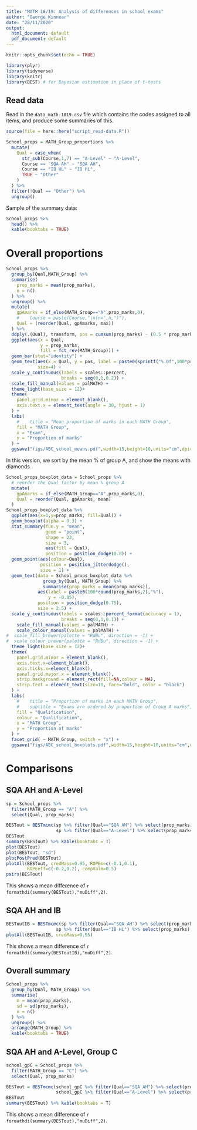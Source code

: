 ```yaml
---
title: "MATH 18/19: Analysis of differences in school exams"
author: "George Kinnear"
date: "28/11/2020"
output:
  html_document: default
  pdf_document: default
---
```


```r
knitr::opts_chunk$set(echo = TRUE)

library(plyr)
library(tidyverse)
library(knitr)
library(BEST) # for Bayesian estimation in place of t-tests
```

## Read data

Read in the `data_math-1819.csv` file which contains the codes assigned to all items, and produce some summaries of this.

```r
source(file = here::here("script_read-data.R"))

School_props = MATH_Group_proportions %>%
  mutate(
    Qual = case_when(
      str_sub(Course,1,7) == "A-Level" ~ "A-Level",
      Course == "SQA AH" ~ "SQA AH",
      Course == "IB HL" ~ "IB HL",
      TRUE ~ "Other"
    )
  ) %>%
  filter(!Qual == "Other") %>%
  ungroup()
```

Sample of the summary data:

```r
School_props %>% 
  head() %>% 
  kable(booktabs = TRUE)
```



# Overall proportions

```r
School_props %>%
  group_by(Qual,MATH_Group) %>%
  summarise(
    prop_marks = mean(prop_marks),
    n = n()
  ) %>%
  ungroup() %>%
  mutate(
    gpAmarks = if_else(MATH_Group=="A",prop_marks,0),
    #    Course = paste(Course,"\n(n=",n,")"),
    Qual = (reorder(Qual, gpAmarks, max))
  ) %>%
  ddply(.(Qual), transform, pos = cumsum(prop_marks) - (0.5 * prop_marks)) %>%
  ggplot(aes(x = Qual,
             y = prop_marks,
             fill = fct_rev(MATH_Group))) +
  geom_bar(stat="identity") +
  geom_text(aes(x = Qual, y = pos, label = paste0(sprintf("%.0f",100*prop_marks),"%")),
            size=4) +
  scale_y_continuous(labels = scales::percent,
                     breaks = seq(0,1,0.2)) +
  scale_fill_manual(values = palMATH) +
  theme_light(base_size = 12)+
  theme(
    panel.grid.minor = element_blank(),
    axis.text.x = element_text(angle = 30, hjust = 1)
  ) +
  labs(
    #    title = "Mean proportion of marks in each MATH Group",
    fill = "MATH Group",
    x = "Exam",
    y = "Proportion of marks"
  ) +
  ggsave("figs/ABC_school_means.pdf",width=15,height=10,units="cm",dpi=300)

```


In this version, we sort by the mean % of group A, and show the means with diamonds

```r
School_props_boxplot_data = School_props %>%
  # reorder the Qual factor by mean % group A
  mutate(
    gpAmarks = if_else(MATH_Group=="A",prop_marks,0),
    Qual = reorder(Qual, gpAmarks, mean)
  )
School_props_boxplot_data %>%
  ggplot(aes(x=1,y=prop_marks, fill=Qual)) +
  geom_boxplot(alpha = 0.3) + 
  stat_summary(fun.y = "mean",
               geom = "point",
               shape = 23,
               size = 3,
               aes(fill = Qual),
               position = position_dodge(0.8)) +
  geom_point(aes(colour=Qual),
             position = position_jitterdodge(),
             size = 1) +
  geom_text(data = School_props_boxplot_data %>%
              group_by(Qual, MATH_Group) %>%
              summarise(prop_marks = mean(prop_marks)),
            aes(label = paste0(100*round(prop_marks,2),"%"),
                y = -0.05),
            position = position_dodge(0.75),
            size = 2.5) + 
  scale_y_continuous(labels = scales::percent_format(accuracy = 1),
                     breaks = seq(0,1,0.1)) +
    scale_fill_manual(values = palMATH) +
    scale_colour_manual(values = palMATH) +
#  scale_fill_brewer(palette = "RdBu", direction = -1) +
#  scale_colour_brewer(palette = "RdBu", direction = -1) +
  theme_light(base_size = 12)+
  theme(
    panel.grid.minor = element_blank(),
    axis.text.x=element_blank(),
    axis.ticks.x=element_blank(),
    panel.grid.major.x = element_blank(),
    strip.background = element_rect(fill=NA,colour = NA),
    strip.text = element_text(size=10, face="bold", color = "black")
  ) +
  labs(
    #    title = "Proportion of marks in each MATH Group",
    #    subtitle = "Exams are ordered by proportion of Group A marks",
    fill = "Qualification",
    colour = "Qualification",
    x = "MATH Group",
    y = "Proportion of marks"
  ) +
  facet_grid( ~ MATH_Group, switch = "x") +
  ggsave("figs/ABC_school_boxplots.pdf",width=15,height=10,units="cm",dpi=300)
```


# Comparisons

## SQA AH and A-Level

```r
sp = School_props %>%
  filter(MATH_Group == "A") %>%
  select(Qual, prop_marks)

BESTout = BESTmcmc(sp %>% filter(Qual=="SQA AH") %>% select(prop_marks) %>% data.matrix,
                   sp %>% filter(Qual=="A-Level") %>% select(prop_marks) %>% data.matrix)
BESTout
summary(BESTout) %>% kable(booktabs = T)
plot(BESTout)
plot(BESTout, "sd")
plotPostPred(BESTout)
plotAll(BESTout, credMass=0.95, ROPEm=c(-0.1,0.1),
        ROPEeff=c(-0.2,0.2), compValm=0.5)
pairs(BESTout)

```

This shows a mean difference of `r formathdi(summary(BESTout),"muDiff",2)`.

## SQA AH and IB

```r
BESToutIB = BESTmcmc(sp %>% filter(Qual=="SQA AH") %>% select(prop_marks) %>% data.matrix,
                   sp %>% filter(Qual=="IB HL") %>% select(prop_marks) %>% data.matrix)
plotAll(BESToutIB, credMass=0.95)
```

This shows a mean difference of `r formathdi(summary(BESToutIB),"muDiff",2)`.

## Overall summary

```r
School_props %>%
  group_by(Qual, MATH_Group) %>%
  summarise(
    m = mean(prop_marks),
    sd = sd(prop_marks),
    n = n()
  ) %>%
  ungroup() %>%
  arrange(MATH_Group) %>% 
  kable(booktabs = TRUE)
```


## SQA AH and A-Level, Group C

```r
school_gpC = School_props %>%
  filter(MATH_Group == "C") %>%
  select(Qual, prop_marks)

BESTout = BESTmcmc(school_gpC %>% filter(Qual=="SQA AH") %>% select(prop_marks) %>% data.matrix,
                   school_gpC %>% filter(Qual=="A-Level") %>% select(prop_marks) %>% data.matrix)
BESTout
summary(BESTout) %>% kable(booktabs = T)
```

This shows a mean difference of `r formathdi(summary(BESTout),"muDiff",2)`.